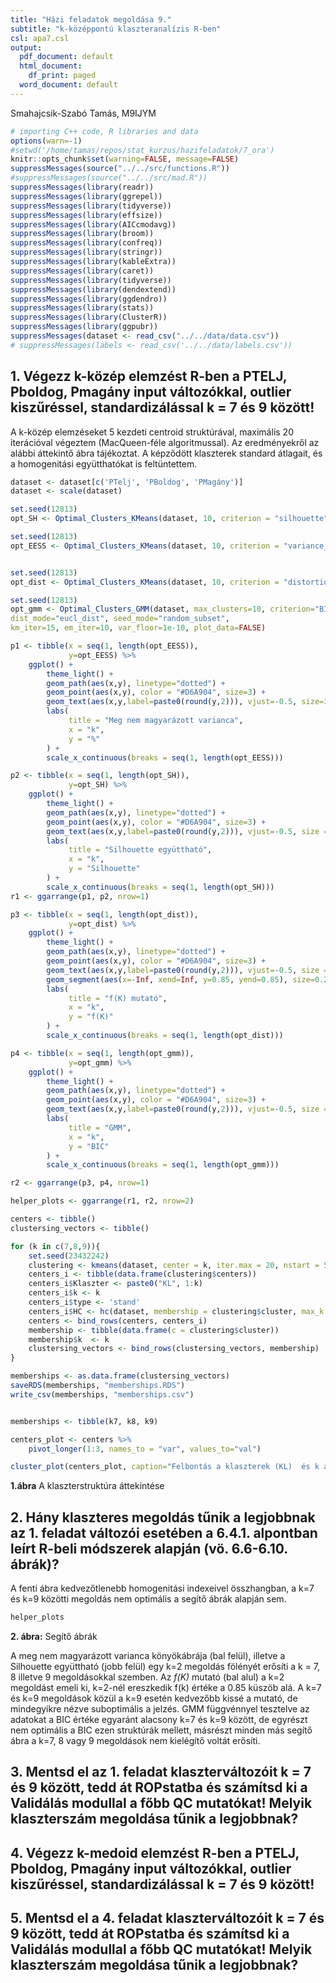 ```yaml
---
title: "Házi feladatok megoldása 9."
subtitle: "k-középpontú klaszteranalízis R-ben"
csl: apa7.csl
output:
  pdf_document: default
  html_document:
    df_print: paged
  word_document: default
---
```


Smahajcsik-Szabó Tamás, M9IJYM



```r
# importing C++ code, R libraries and data
options(warn=-1)
#setwd('/home/tamas/repos/stat_kurzus/hazifeladatok/7_ora')
knitr::opts_chunk$set(warning=FALSE, message=FALSE)
suppressMessages(source("../../src/functions.R"))
#suppressMessages(source("../../src/mad.R"))
suppressMessages(library(readr))
suppressMessages(library(ggrepel))
suppressMessages(library(tidyverse))
suppressMessages(library(effsize))
suppressMessages(library(AICcmodavg))
suppressMessages(library(broom))
suppressMessages(library(confreq))
suppressMessages(library(stringr))
suppressMessages(library(kableExtra))
suppressMessages(library(caret))
suppressMessages(library(tidyverse))
suppressMessages(library(dendextend))
suppressMessages(library(ggdendro))
suppressMessages(library(stats))
suppressMessages(library(ClusterR))
suppressMessages(library(ggpubr))
suppressMessages(dataset <- read_csv("../../data/data.csv"))
# suppressMessages(labels <- read_csv('../../data/labels.csv'))

```

## 1. Végezz k-közép elemzést R-ben a PTELJ, Pboldog, Pmagány input változókkal, outlier kiszűréssel, standardizálással k = 7 és 9 között!

A k-közép elemzéseket 5 kezdeti centroid struktúrával, maximális 20 iterációval végeztem (MacQueen-féle algoritmussal).
Az eredményekről az alábbi áttekintő ábra tájékoztat.
A képződött klaszterek standard átlagait, és a homogenitási együtthatókat is feltüntettem.

```r
dataset <- dataset[c('PTelj', 'PBoldog', 'PMagány')]
dataset <- scale(dataset)

set.seed(12813)
opt_SH <- Optimal_Clusters_KMeans(dataset, 10, criterion = "silhouette", "random", 5, plot_clusters=FALSE) 

set.seed(12813)
opt_EESS <- Optimal_Clusters_KMeans(dataset, 10, criterion = "variance_explained", "random", 5, plot_clusters=FALSE) 


set.seed(12813)
opt_dist <- Optimal_Clusters_KMeans(dataset, 10, criterion = "distortion_fK", plot_clusters=FALSE) 

set.seed(12813)
opt_gmm <- Optimal_Clusters_GMM(dataset, max_clusters=10, criterion="BIC",
dist_mode="eucl_dist", seed_mode="random_subset",
km_iter=15, em_iter=10, var_floor=1e-10, plot_data=FALSE)

p1 <- tibble(x = seq(1, length(opt_EESS)),
             y=opt_EESS) %>%
    ggplot() +
        theme_light() +
        geom_path(aes(x,y), linetype="dotted") +
        geom_point(aes(x,y), color = "#D6A904", size=3) + 
        geom_text(aes(x,y,label=paste0(round(y,2))), vjust=-0.5, size=3) +
        labs(
             title = "Meg nem magyarázott varianca",
             x = "k",
             y = "%"
        ) +
        scale_x_continuous(breaks = seq(1, length(opt_EESS)))

p2 <- tibble(x = seq(1, length(opt_SH)),
             y=opt_SH) %>%
    ggplot() +
        theme_light() +
        geom_path(aes(x,y), linetype="dotted") +
        geom_point(aes(x,y), color = "#D6A904", size=3) + 
        geom_text(aes(x,y,label=paste0(round(y,2))), vjust=-0.5, size = 3) +
        labs(
             title = "Silhouette együttható",
             x = "k",
             y = "Silhouette"
        ) +
        scale_x_continuous(breaks = seq(1, length(opt_SH)))
r1 <- ggarrange(p1, p2, nrow=1)

p3 <- tibble(x = seq(1, length(opt_dist)),
             y=opt_dist) %>%
    ggplot() +
        theme_light() +
        geom_path(aes(x,y), linetype="dotted") +
        geom_point(aes(x,y), color = "#D6A904", size=3) + 
        geom_text(aes(x,y,label=paste0(round(y,2))), vjust=-0.5, size = 3) +
        geom_segment(aes(x=-Inf, xend=Inf, y=0.85, yend=0.85), size=0.25, color="#184867", linetype="dashed") +
        labs(
             title = "f(K) mutató",
             x = "k",
             y = "f(K)"
        ) +
        scale_x_continuous(breaks = seq(1, length(opt_dist)))

p4 <- tibble(x = seq(1, length(opt_gmm)),
             y=opt_gmm) %>%
    ggplot() +
        theme_light() +
        geom_path(aes(x,y), linetype="dotted") +
        geom_point(aes(x,y), color = "#D6A904", size=3) + 
        geom_text(aes(x,y,label=paste0(round(y,2))), vjust=-0.5, size = 3) +
        labs(
             title = "GMM",
             x = "k",
             y = "BIC"
        ) +
        scale_x_continuous(breaks = seq(1, length(opt_gmm)))

r2 <- ggarrange(p3, p4, nrow=1)

helper_plots <- ggarrange(r1, r2, nrow=2)

centers <- tibble()
clustersing_vectors <- tibble()

for (k in c(7,8,9)){
    set.seed(23432242)
    clustering <- kmeans(dataset, center = k, iter.max = 20, nstart = 5, "MacQueen")
    centers_i <- tibble(data.frame(clustering$centers))
    centers_i$Klaszter <- paste0("KL", 1:k)
    centers_i$k <- k
    centers_i$type <- 'stand'
    centers_i$HC <- hc(dataset, membership = clustering$cluster, max_k = k) 
    centers <- bind_rows(centers, centers_i)
    membership <- tibble(data.frame(c = clustering$cluster))
    membership$k  <- k
    clustersing_vectors <- bind_rows(clustersing_vectors, membership)
}

memberships <- as.data.frame(clustersing_vectors)
saveRDS(memberships, "memberships.RDS")
write_csv(memberships, "memberships.csv")


memberships <- tibble(k7, k8, k9)

```

```r

centers_plot <- centers %>%
    pivot_longer(1:3, names_to = "var", values_to="val")

cluster_plot(centers_plot, caption="Felbontás a klaszterek (KL)  és k alapján")

```
**1.ábra** A klaszterstruktúra áttekintése

## 2. Hány klaszteres megoldás tűnik a legjobbnak az 1. feladat változói esetében a 6.4.1. alpontban leírt R-beli módszerek alapján (vö. 6.6-6.10. ábrák)?

A fenti ábra kedvezőtlenebb homogenitási indexeivel összhangban, a k=7 és k=9 közötti megoldás nem optimális a segítő ábrák alapján sem. 

```r
helper_plots

```
**2. ábra:** Segítő ábrák

A meg nem magyarázott varianca könyökábrája (bal felül), illetve a Silhouette együttható (jobb felül) egy k=2 megoldás fölényét erősíti a k = 7, 8 illetve 9 megoldásokkal szemben.
Az *f(K)* mutató (bal alul) a k=2 megoldást emeli ki, k=2-nél ereszkedik f(k) értéke a 0.85 küszöb alá.
A k=7 és k=9 megoldások közül a k=9 esetén kedvezőbb kissé a mutató, de mindegyikre nézve suboptimális a jelzés.
GMM függvénnyel tesztelve az adatokat a BIC értéke egyaránt alacsony k=7 és k=9 között, de egyrészt nem optimális a BIC ezen struktúrák mellett, másrészt minden más segítő ábra a k=7, 8 vagy 9 megoldások nem kielégítő voltát erősíti.


## 3. Mentsd el az 1. feladat klaszterváltozóit k = 7 és 9 között, tedd át ROPstatba és számítsd ki a Validálás modullal a főbb QC mutatókat! Melyik klaszterszám megoldása tűnik a legjobbnak?

## 4. Végezz k-medoid elemzést R-ben a PTELJ, Pboldog, Pmagány input változókkal, outlier kiszűréssel, standardizálással k = 7 és 9 között!

## 5. Mentsd el a 4. feladat klaszterváltozóit k = 7 és 9 között, tedd át ROPstatba és számítsd ki a Validálás modullal a főbb QC mutatókat! Melyik klaszterszám megoldása tűnik a legjobbnak?

